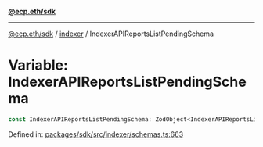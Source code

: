 [**@ecp.eth/sdk**](../../index.mdx)

***

[@ecp.eth/sdk](/sdk-reference/index.mdx) / [indexer](/sdk-reference/indexer/index.mdx) / IndexerAPIReportsListPendingSchema

# Variable: IndexerAPIReportsListPendingSchema

```ts
const IndexerAPIReportsListPendingSchema: ZodObject<IndexerAPIReportsListPendingSchemaType>;
```

Defined in: [packages/sdk/src/indexer/schemas.ts:663](https://github.com/ecp-eth/comments-monorepo/blob/main/packages/sdk/src/indexer/schemas.ts#L663)
